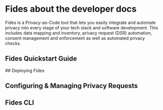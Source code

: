 
# Fides about the developer docs

Fides is a Privacy-as-Code tool that lets you easily integrate and automate privacy into every stage of your tech stack and software development. This includes data mapping and inventory, privacy request (DSR) automation, consent management and enforcement as well as automated privacy checks.

## Fides Quickstart Guide
<KeyFeatWrap>
  <KeyFeat title="Quick start guide" link="./dev-docs/get-started" description="Get Fides up and running on your local environment in minutes with an easy-to-follow guide for installation using the Fides Python package and pip."/>
</KeyFeatWrap>
## Deploying Fides
<KeyFeatWrap>
  <KeyFeat title="Install Fides" link="./dev-docs/get-started/advanced" description="Detailed documentation for customizing, configuring and deploying Fides in your environment."/>
  <KeyFeat title="Configure Fides" link="./dev-docs/configuration/configuration" description="Customize your Fides installation to your requirements with detailed configuration docs."/>
  <KeyFeat title="Helm for Fides" link="./dev-docs/get-started/advanced#using-helm-recommended-if-using-kubernetes" description="Use the pre-configured Helm Chart to rapidly deploy to Kubernetes. "/>
  <KeyFeat title="Terraform for Fides" link="./dev-docs/get-started/advanced#using-terraform" description="Use the Fides Terraform module to simplify deployment."/>
</KeyFeatWrap>

## Configuring & Managing Privacy Requests
<KeyFeatWrap>
  <KeyFeat title="Automate privacy requests" link="./dev-docs/configuration/privacy-requests" description="Use Fides for automated privacy request processing and avoid manual tasks."/>
  <KeyFeat title="Connect SaaS integrations" link="./user-guides/integrations/saas-integrations" description="Connect and configure Fides integrations to third party SaaS applications and vendors."/>
  <KeyFeat title="Connect Database integrations" link="./dev-docs/configuration/integrations/database-integrations/datasets" description="Connect and configure Fides for privacy request orchestration on databases and warehouses."/>
  <KeyFeat title="Configure Messaging" link="./dev-docs/configuration/messaging" description="Configure email or SMS messaging and notifications for Fides privacy requests processing."/>
</KeyFeatWrap>

## Fides CLI
<KeyFeatWrap>
<KeyFeat title="Learn the Fides CLI" link="./dev-docs/cli" description="Learn how to use the Fides CLI for powerful privacy automation and integration with your developer workflows."/>
</KeyFeatWrap>